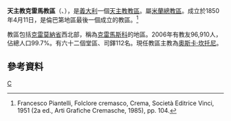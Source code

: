 {{Infobox Roman Catholic diocese
|name= 克雷馬
|jurisdiction=教區
|latin = Dioecesis Cremensis
|image =DuomoCrema.jpg
|caption = 聖母升天主教座堂
|location = [[義大利|義大利]]
|territory = [[克雷莫納省|克雷莫納省]]西北部
|population = 96,910
|rite = [[罗马礼|罗马礼]]
|patron =[[聖潘塔萊昂|聖潘塔萊昂]]
|province = 米蘭
|established =1580年
|cathedral = [[聖母升天主教座堂_(克雷馬)|聖母升天主教座堂]]
|co-cathedral =
|leadership = 主教
|website = [http://www.diocesidicrema.it/ 官方網頁]
|pope = 
|patriarch= 
|metropolitan = 
|ordinary =奧斯卡·坎托尼
|coadjutor archbishop =
|coadjutor bishop =
|auxiliary =
|emeritus =
}}

'''天主教克雷馬教區'''（{{lang-la|Dioecesis Cremensis}}、{{lang-it|Diocesi di Crema}}），是[[義大利|義大利]]一個[[天主教|天主教]][[教區|教區]]。屬[[天主教米蘭總教區|米蘭總教區]]。成立於1850年4月11日，是倫巴第地區最後一個成立的教區。<ref>Francesco Piantelli, Folclore cremasco, Crema, Società Editrice Vinci, 1951 (2a ed., Arti Grafiche Cremasche, 1985), pp. 104.</ref>

教區包括[[克雷莫納省|克雷莫納省]]西北部，稱為[[克雷馬斯科|克雷馬斯科]]的地區。2006年有教友96,910人，佔總人口99.7%。有六十二個堂區、司鐸112名。現任教區主教為[[奧斯卡·坎托尼|奧斯卡·坎托尼]]。
==參考資料==
{{reflist}}

[[Category:義大利天主教教區|C]]
{{意大利天主教教區}}